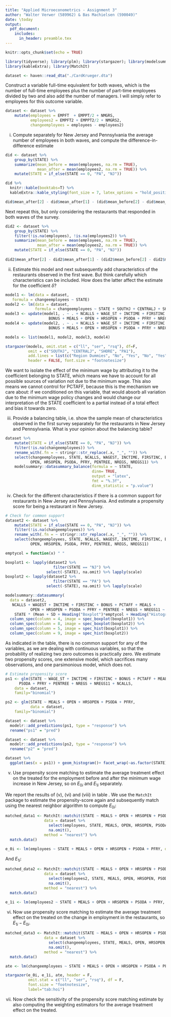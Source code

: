 ```yaml
---
title: "Applied Microeconometrics - Assignment 3"
author: "Walter Verwer (589962) & Bas Machielsen (590049)"
date: \today
output:
  pdf_document:
    includes:
      in_header: preamble.tex
---
```


```r
knitr::opts_chunk$set(echo = TRUE)

library(tidyverse); library(plm); library(stargazer); library(modelsummary)
library(kableExtra); library(MatchIt)

dataset <- haven::read_dta("./CardKrueger.dta") 
```

Construct a variable full-time equivalent for both waves, which is the number of full-time employees plus the number of part-time employees divided by two and also add the number of managers.  I will simply refer to employees for this outcome variable. 

```r
dataset <- dataset %>%
    mutate(employees = EMPFT  + EMPPT/2 + NMGRS,
           employees2 = EMPFT2 + EMPPT2/2 + NMGRS2,
           changeemployees = employees - employees2)

```

(i) Compute separately for New Jersey and Pennsylvania the average number of employees in both waves, and compute the difference-in-difference estimate

```r
did <- dataset %>%
    group_by(STATE) %>%
    summarize(mean_before = mean(employees, na.rm = TRUE),
              mean_after = mean(employees2, na.rm = TRUE)) %>%
    mutate(STATE = if_else(STATE == 0, "PA", "NJ")) 

did %>%
  knitr::kable(booktabs=T) %>%
  kableExtra::kable_styling(font_size = 7, latex_options = "hold_position")

did$mean_after[2] - did$mean_after[1] - (did$mean_before[2] - did$mean_before[1])
```

Next  repeat  this,  but  only  considering  the  restaurants  that  responded  in both waves of the survey.

```r
did2 <- dataset %>%
    group_by(STATE) %>%
    filter(!is.na(employees), !is.na(employees2)) %>%
    summarize(mean_before = mean(employees, na.rm = TRUE),
              mean_after = mean(employees2, na.rm = TRUE)) %>%
    mutate(STATE = if_else(STATE == 0, "PA", "NJ")) 
    
did2$mean_after[2] - did2$mean_after[1] - (did2$mean_before[2] - did2$mean_before[1])
```

(ii) Estimate this model and next subsequently add characteristics of the restaurants observed in the first wave.  But think carefully which characteristics can be included.  How does the latter affect the estimate for the coefficient $\delta$?

```r

model1 <- lm(data = dataset, 
   formula = changeemployees ~ STATE)
model2 <- lm(data = dataset, 
             formula = changeemployees ~ STATE + SOUTHJ + CENTRALJ + SHORE + PA1)
model3 <- update(model1, . ~ . + NCALLS + WAGE_ST + INCTIME + FIRSTINC +
                   BONUS + MEALS + OPEN + HRSOPEN + PSODA + PFRY + NREGS + NREGS11)
model4 <- update(model2, . ~ . + NCALLS + WAGE_ST + INCTIME + FIRSTINC +
                   BONUS + MEALS + OPEN + HRSOPEN + PSODA + PFRY + NREGS + NREGS11)

models <- list(model1, model2, model3, model4) 

stargazer(models, omit.stat = c("ll", "ser", "rsq"), df=F, 
          omit = c("SOUTHJ", "CENTRALJ", "SHORE", "PA1"),
          add.lines = list(c("Region Dummies", "No", "Yes", "No", "Yes")),
          header = FALSE, font.size = "footnotesize")

```

<!--
purrr::map(models, ~ sandwich::vcovCL(.x, cluster = ))

How much can we trust DiD estimates? as a ref. paper as to why not to cluster
-->

We want to isolate the effect of the minimum wage by attributing it to the coefficient belonging to STATE, which means we have to account for all possible sources of variation not due to the minimum wage. This also means we cannot control for PCTAFF, because this is the mechanism we care about: if we conditioned on this variable, that would absorb all variation due to the minimum wage policy changes and would change our interpretation of the STATE coefficient to a partial instead of a total effect and bias it towards zero. 

(iii) Provide  a  balancing  table,  i.e.   show  the  sample  mean  of  characteristics observed  in  the  first  survey  separately  for  the  restaurants  in  New  Jersey and Pennsylvania.  What is your opinion about the balancing table?

```r
dataset %>%
    mutate(STATE = if_else(STATE == 0, "PA", "NJ")) %>%
    filter(!is.na(changeemployees)) %>%
    rename_with(.fn = ~ stringr::str_replace(.x, "_", "")) %>%
    select(changeemployees, STATE, NCALLS, WAGEST, INCTIME, FIRSTINC, BONUS, PCTAFF, MEALS,
           OPEN, HRSOPEN, PSODA, PFRY, PENTREE, NREGS, NREGS11) %>%
    modelsummary::datasummary_balance(formula = ~ STATE, 
                                      dinm= TRUE, 
                                      output = "latex", 
                                      fmt = "%.3f",
                                      dinm_statistic = "p.value")
```

(iv) Check  for  the  different  characteristics  if  there  is  a  common  support  for restaurants in New Jersey and Pennsylvania.  And estimate a propensity score for being a restaurant in New Jersey.

```r
# Check for common support
dataset2 <- dataset %>%
    mutate(STATE = if_else(STATE == 0, "PA", "NJ")) %>%
    filter(!is.na(changeemployees)) %>%
    rename_with(.fn = ~ stringr::str_replace(.x, "_", "")) %>%
    select(changeemployees, STATE, NCALLS, WAGEST, INCTIME, FIRSTINC, BONUS, PCTAFF, MEALS,
           OPEN, HRSOPEN, PSODA, PFRY, PENTREE, NREGS, NREGS11) 

emptycol = function(x) " "

boxplot1 <- lapply(dataset2 %>%
                     filter(STATE == "NJ") %>%
                  select(-STATE), na.omit) %>% lapply(scale)
boxplot2 <- lapply(dataset2 %>%
                     filter(STATE == "PA") %>%
                  select(-STATE), na.omit) %>% lapply(scale)

modelsummary::datasummary(
  data = dataset2, 
   NCALLS + WAGEST + INCTIME + FIRSTINC + BONUS + PCTAFF + MEALS +
           OPEN + HRSOPEN + PSODA + PFRY + PENTREE + NREGS + NREGS11 ~ 
    STATE * (Mean + SD + Heading("Boxplot")*emptycol + Heading("Histogram")*emptycol)) %>%
  column_spec(column = 4, image = spec_boxplot(boxplot1)) %>%
  column_spec(column = 8, image = spec_boxplot(boxplot2)) %>%
  column_spec(column = 5, image = spec_hist(boxplot1)) %>%
  column_spec(column = 9, image = spec_hist(boxplot2))


```

As indicated in the table, there is no common support for any of the variables, as we are dealing with continuous variables, so that the probability of realizing two zero outcomes is practically zero. We estimate two propensity scores, one extensive model, which sacrifices many observations, and one parsimonious model, which does not. 

```r
# Estimate propensity score
ps1 <- glm(STATE ~ WAGE_ST + INCTIME + FIRSTINC + BONUS + PCTAFF + MEALS + OPEN + HRSOPEN +
      PSODA + PFRY + PENTREE + NREGS + NREGS11 + NCALLS, 
    data = dataset, 
    family="binomial") 

ps2 <- glm(STATE ~ MEALS + OPEN + HRSOPEN + PSODA + PFRY, 
           data = dataset, 
    family="binomial") 

dataset <- dataset %>%
  modelr::add_predictions(ps1, type = "response") %>%
  rename("ps1" = "pred")

dataset <- dataset %>%
  modelr::add_predictions(ps2, type = "response") %>%
  rename("p2" = "pred")
```


```r
dataset %>%
  ggplot(aes(x = ps1)) + geom_histogram()+ facet_wrap(~as.factor(STATE)) + theme_bw()
```

(v) Use propensity score matching to estimate the average treatment effect on the treated for the employment before and after the minimum wage increase in New Jersey, so on $E_{0i}$ and $E_{1i}$ separately. 

We report the results of (v), (vi) and (viii) in table \ref{tab:hoi}. We use the `MatchIt` package to estimate the propensity-score again and subsequently match using the nearest neighbor algorithm to compute $E_{0i}$:

```r
matched_data1 <- MatchIt::matchit(STATE ~ MEALS + OPEN + HRSOPEN + PSODA + PFRY,
                 data = dataset %>%
                   select(employees, STATE, MEALS, OPEN, HRSOPEN, PSODA, PFRY) %>%
                   na.omit(), 
                 method = "nearest") %>%
  match.data()

e_0i <- lm(employees ~ STATE + MEALS + OPEN + HRSOPEN + PSODA + PFRY, data = matched_data1)
```

And $E_{1i}$:

```r
matched_data2 <- MatchIt::matchit(STATE ~ MEALS + OPEN + HRSOPEN + PSODA + PFRY,
                 data = dataset %>%
                   select(employees2, STATE, MEALS, OPEN, HRSOPEN, PSODA, PFRY) %>%
                   na.omit(), 
                 method = "nearest") %>%
  match.data()

e_1i <- lm(employees2 ~ STATE + MEALS + OPEN + HRSOPEN + PSODA + PFRY, data = matched_data2)

```

(vi) Now use propensity score matching to estimate the average treatment effect on the treated on the change in employment in the restaurants, so $E_{1i}-E_{0i}$. 

```r
matched_data3 <- MatchIt::matchit(STATE ~ MEALS + OPEN + HRSOPEN + PSODA + PFRY,
                 data = dataset %>%
                   select(changeemployees, STATE, MEALS, OPEN, HRSOPEN, PSODA, PFRY) %>%
                   na.omit(), 
                 method = "nearest") %>%
  match.data()

ate <- lm(changeemployees ~ STATE + MEALS + OPEN + HRSOPEN + PSODA + PFRY, data = matched_data3)

```


```r
stargazer(e_0i, e_1i, ate, header = F, 
          omit.stat = c("ll", "ser", "rsq"), df = F,
          font.size = "footnotesize",
          label="tab:hoi")

```
(vii) Now check the sensitivity of the propensity score matching estimate by also computing the weighting estimators for the average treatment effect on the treated. 

```r

```
